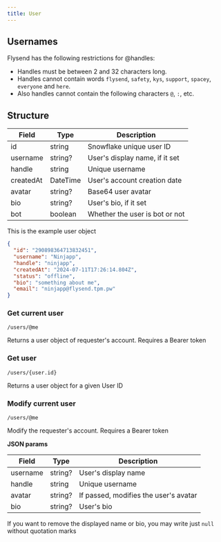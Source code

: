 ```yaml
---
title: User
---
```



## Usernames
Flysend has the following restrictions for @handles:
- Handles must be between 2 and 32 characters long.
- Handles cannot contain words `flysend`, `safety`, `kys`, `support`, `spacey`, `everyone` and `here`.
- Also handles cannot contain the following characters `@`, `:`, etc.

## Structure

| Field    | Type | Description |
| -------- | ------- | ----------- |
| id  | string    | Snowflake unique user ID | 
| username | string?     | User's display name, if it set |
| handle    | string    | Unique username |
| createdAt | DateTime | User's account creation date |
| avatar | string? | Base64 user avatar
| bio | string? | User's bio, if it set
| bot | boolean | Whether the user is bot or not

This is the example user object

```json
{
  "id": "290898364713832451",
  "username": "Ninjapp",
  "handle": "ninjapp",
  "createdAt": "2024-07-11T17:26:14.804Z",
  "status": "offline",
  "bio": "something about me",
  "email": "ninjapp@flysend.tpm.pw"
}
```

### Get current user

<Badge text="GET" variant="success" size="medium" /> `/users/@me`

Returns a user object of requester's account. Requires a Bearer token

### Get user

<Badge text="GET" variant="success" size="medium" /> `/users/{user.id}`

Returns a user object for a given User ID

### Modify current user

<Badge text="PATCH" variant="tip" size="medium" /> `/users/@me`

Modify the requester's account. Requires a Bearer token

**JSON params**

| Field    | Type | Description |
| -------- | ------- | ----------- |
| username | string?     | User's display name |
| handle    | string    | Unique username |
| avatar | string? | If passed, modifies the user's avatar
| bio | string? | User's bio

If you want to remove the displayed name or bio, you may write just `null` without quotation marks